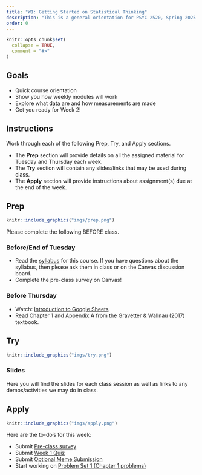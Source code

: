 ```yaml
---
title: "W1: Getting Started on Statistical Thinking"
description: "This is a general orientation for PSYC 2520, Spring 2025. Start here to learn more about how this course will work and get some intutions going about data and measurement"
order: 0 
---
```


```r
knitr::opts_chunk$set(
  collapse = TRUE,
  comment = "#>"
)
```


## Goals

- Quick course orientation
- Show you how weekly modules will work
- Explore what data are and how measurements are made
- Get you ready for Week 2!

## Instructions 

Work through each of the following Prep, Try, and Apply sections. 

- The **Prep** section will provide details on all the assigned material for Tuesday and Thursday each week.
- The **Try** section will contain any slides/links that may be used during class. 
- The **Apply** section will provide instructions about assignment(s) due at the end of the week.

## Prep 

:::::{.card .border .border-2 .border-info}
:::: {.grid .g-0}
::: {.g-col-3}
:::: {.card-body}

```r
knitr::include_graphics("imgs/prep.png")
```

::::
:::

::: {.g-col-9}
:::: {.card-body}

Please complete the following BEFORE class.

### Before/End of Tuesday

- Read the [syllabus](../course_docs/syllabus.html) for this course. If you have questions about the syllabus, then please ask them in class or on the Canvas discussion board.
- Complete the pre-class survey on Canvas!

### Before Thursday

- Watch: <a href="https://youtu.be/FIkZ1sPmKNw" target="_blank">Introduction to Google Sheets</a>
- Read Chapter 1 and Appendix A from the Gravetter & Wallnau (2017) textbook.


::::
:::
::::
:::::



## Try {.mt-5}

:::::{.card .border .border-2 .border-info}
:::: {.grid .g-0}
::: {.g-col-3}
:::: {.card-body}

```r
knitr::include_graphics("imgs/try.png")
```

::::
:::

::: {.g-col-9}
:::: {.card-body}

### Slides

Here you will find the slides for each class session as well as links to any demos/activities we may do in class.


<!-- <a class="btn btn-outline-info" href="../../slides/W1_getting_started.pdf" role="button" target="_blank">W1: Slides 1</a> -->

<!-- <a class="btn btn-outline-info" href="../../slides/W1_statistical_thinking.pdf" role="button" target="_blank">W1: Slides 2</a> -->
::::
:::


::::
:::::

## Apply {.mt-5}

:::::{.card .border .border-2 .border-info}
:::: {.grid .g-0}
::: {.g-col-3}
:::: {.card-body}

```r
knitr::include_graphics("imgs/apply.png")
```

::::
:::

::: {.g-col-9}
:::: {.card-body}

Here are the to-do's for this week:

- Submit <span style="color:#508AB0"><a href="https://bowdoin.instructure.com/courses/6949/assignments/73288?module_item_id=430220" target="_blank">Pre-class survey</a></span>
- Submit <span style="color:#508AB0"><a href="https://bowdoin.instructure.com/courses/6949/quizzes/10205?module_item_id=430221" target="_blank">Week 1 Quiz</a></span>
- Submit <span style="color:#508AB0"><a href="https://bowdoin.instructure.com/courses/6949/assignments/73277" target="_blank">Optional Meme Submission</a></span>
- Start working on <span style="color:#508AB0"><a href="https://bowdoin.instructure.com/courses/6949/assignments/73289?module_item_id=430224" target="_blank">Problem Set 1 (Chapter 1 problems)</a></span> 


::::
:::


::::
:::::